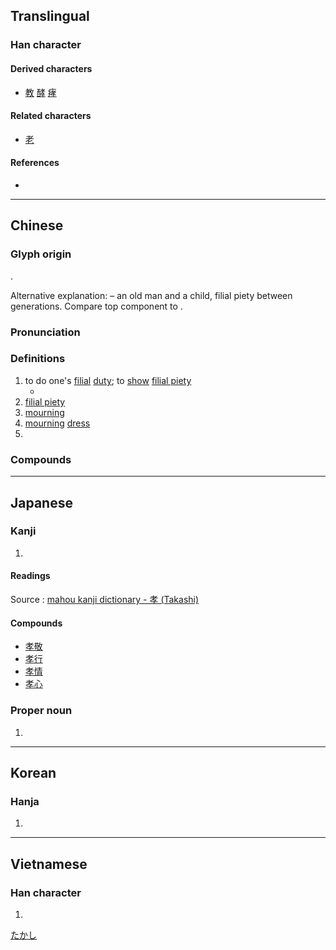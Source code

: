 {{character info/new}}
==Translingual==

===Han character===
{{Han char|rn=39|rad=子|as=04|sn=7|four=44407|canj=JKND|ids=⿱耂子}}

====Derived characters====
* [[教]] [[酵]] [[痚]]

====Related characters====
* [[老]]

====References====
* {{Han ref|kx=0278.110|dkj=06952|dj=0546.040|hdz=21011.040|uh=5B5D|ud=23389|bh=A7B5|bd=42933}}

----

==Chinese==
{{zh-forms}}

===Glyph origin===
{{Han etym}}
{{Han compound|耂|子|ls=psc|c1=p|c2=s}}.

Alternative explanation: {{Han compound|耂|t1=an old man with long hair, bent over|子|t2=a child|ls=ic}} – an old man and a child, filial piety between generations. Compare top component to {{och-l|老|old}}.

===Pronunciation===
{{zh-pron
|m=xiào
|c=haau3
|h=pfs=hau
|md=háu/há
|md_note=háu - literary; há - vernacular
|mn=hàu/hà
|mn_note=hàu - literary; hà - vernacular
|mn-t=hao3/ha3
|mn-t_note=hao3 - literary; ha3 - vernacular
|w=2hau,2xiau
|w_note=2hau - vernacular; 2xiau - literary
|mc=y
|oc=y
|cat=v,n,pn
}}

===Definitions===
{{zh-hanzi}}

# to do one's [[filial]] [[duty]]; to [[show]] [[filial piety]]
#* {{zh-x|宗族 稱 孝 焉，鄉黨 稱 弟 焉。|He whom the circle of his relatives pronounce to be '''filial''', whom his fellow villagers and neighbors pronounce to be fraternal.|ref=Analects}}
# [[filial piety]]
# [[mourning]]
# [[mourning]] [[dress]]
# {{surname|lang=zh}}

===Compounds===
{{zh-der|孝道|孝服|孝敬|孝男|孝女|孝順|孝堂|孝心|孝行|孝衣|孝子|孝子賢孫|孝幔|孝弟|忠孝賢良|二十四孝|忠孝兩全|孝滿|慈孫孝子|子孝孫賢|事親至孝|孝養|忤逆不孝|忠孝雙全|忠孝節義|忠孝|守孝|孝思|愚孝|孝行可嘉|做孝|弔孝|孝陵|帶孝|孝白|孝經|孝廉方正|忠臣孝子|忠孝節烈|孝友|孝廉|孝袍|孝經序|不孝|孝慈|孝鳥|孝親|孝悌|孝布|孝家|孝子慈孫|孝事|大逆不孝|孝先便腹|克敦孝行|孝弟力田|不孝子|仁孝|穿孝|戴孝|父嚴子孝|盡孝|有孝|移孝作忠|掛孝|移孝為忠|穿麻掛孝|服孝|秦孝公|暖孝|教孝月|父慈子孝|熱孝|火山孝子|滿孝|披麻帶孝|挂孝|母慈子孝|除孝|舉孝廉|純孝|魏孝文帝|至孝|達孝|重孝|行孝|謝孝|節孝|脫孝}}

----

==Japanese==

===Kanji===
{{ja-kanji|grade=6|rs=子04}}

# {{defn|lang=ja|sort=子04}}

====Readings====
Source : [http://www.mahou.org/Kanji/3927/?jouyou mahou kanji dictionary - 孝 (Takashi)]
{{ja-readings
|goon=きょう
|kanon=こう
|kun=
|nanori=たか, たかし, のり, よし
}}

====Compounds====
* [[孝敬]]
* [[孝行]]
* [[孝情]]
* [[孝心]]

===Proper noun===
{{ja-pos|proper|たかし}}

# {{given name|male|lang=ja|sort=たかし}}

[[Category:Japanese male given names|たかし]]

----

==Korean==

===Hanja===
{{ko-hanja|hangeul=효|rv=hyo|mr=hyo|y=hyo}}

# {{defn|lang=ko|sort=子04}}

----

==Vietnamese==

===Han character===
{{vi-hantu|[[hiếu]], [[hếu]]|rs=子04}}

# {{defn|lang=vi|sort=子04}}